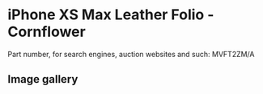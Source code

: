 
# iPhone XS Max Leather Folio - Cornflower

Part number, for search engines, auction websites and such: MVFT2ZM/A

## Image gallery

<div style={{ width: "768px" }}>
  <GalleryComponent
    images={[
      {
        original: "/everysource/MVFT2.png",
        thumbnail: "/everypreview/MVFT2.png",
      },
      {
        original: "/everysource/MVFT2_AV1_GOLD.png",
        thumbnail: "/everypreview/MVFT2_AV1_GOLD.png",
      },
      {
        original: "/everysource/MVFT2_AV1_SILVER.png",
        thumbnail: "/everypreview/MVFT2_AV1_SILVER.png",
      },
      {
        original: "/everysource/MVFT2_AV1_SPACE_GRAY.png",
        thumbnail: "/everypreview/MVFT2_AV1_SPACE_GRAY.png",
      },
      {
        original: "/everysource/MVFT2_AV2.png",
        thumbnail: "/everypreview/MVFT2_AV2.png",
      }
    ]}
  />
</div>